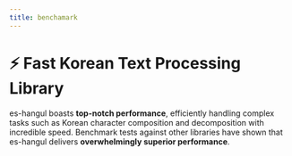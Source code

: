 ```yaml
---
title: benchamark
---
```




# ⚡ Fast Korean Text Processing Library


es-hangul boasts **top-notch performance**, efficiently handling complex tasks such as Korean character composition and decomposition with incredible speed.
Benchmark tests against other libraries have shown that es-hangul delivers **overwhelmingly superior performance**.

<br />
<br />

<BenchmarkBarChart locale='en'/>

